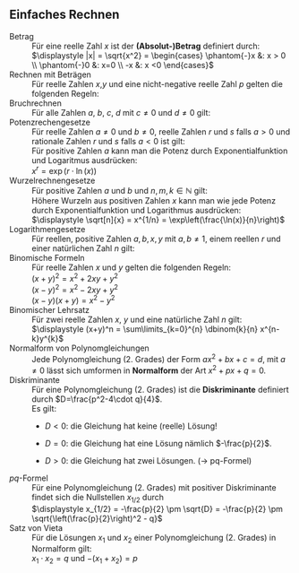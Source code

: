 ## Einfaches Rechnen

Betrag
:	Für eine reelle Zahl $x$ ist der **(Absolut-)Betrag** definiert durch:
: 	$\displaystyle |x| = \sqrt{x^2} = \begin{cases} \phantom{-}x &: x > 0 \\ \phantom{-}0 &: x=0 \\ -x &: x <0 \end{cases}$


Rechnen mit Beträgen
:	Für reelle Zahlen $x$,$y$ und eine nicht-negative reelle Zahl $p$ gelten die folgenden Regeln:
:	\begin{tabular}{ l c l }
		$|x| \geq 0$									& $\qquad$	&	$|x| = 0 \Longleftrightarrow x=0$ \\
		$|x \cdot y| = |x| \cdot |y|$					&	& \\
		$|x \cdot p| = |x| \cdot p$ 					& $\qquad$	&	$|x \cdot (-p)| = |x| \cdot p$ \\
		$|x+y| \leq |x| + |y|$							& $\qquad$	&	$|x-y| \geq \left| |x| - |y| \right|$ \\
		$\left|\frac{x}{y}\right| = \frac{|x|}{|y|}$	& $\qquad$	&	\\
	\end{tabular}


Bruchrechnen
: 	Für alle Zahlen $a$, $b$, $c$, $d$ mit $c\neq 0$ und $d \neq 0$ gilt: 
:	\begin{tabular}{ l c l }
		$\displaystyle \frac{a}{c} + \frac{b}{d} = \frac{ad+bc}{cd}$ 	& $\qquad$ 	& 	$\displaystyle \frac{a}{c} - \frac{b}{d} = \frac{ad-bc}{cd}$ \\
		$\displaystyle \frac{c\cdot a}{c \cdot d} = \frac{a}{d}$		& $\qquad$	&	$\displaystyle \frac{a}{c} \cdot \frac{b}{d} = \frac{ab}{cd}$ \\
		$\displaystyle \frac{\frac{a}{c}}{\frac{b}{d}} = \frac{ad}{bc}$ & & \\
	\end{tabular}


Potenzrechengesetze
:	Für reelle Zahlen $a\neq0$ und $b\neq0$, reelle Zahlen $r$ und $s$ falls $a>0$ und rationale Zahlen $r$ und $s$ falls $a<0$ ist gilt:
:	\begin{tabular}{ l c l }
		$\displaystyle a^0 = 1$ 				& $\qquad$	& $\displaystyle a^{-r} = \frac{1}{a^r}$ \\
		$\displaystyle a^{r+s} = a^r \cdot a^s$ & $\qquad$	& $\displaystyle a^{r-s} = \frac{a^r}{a^s}$ \\
		$\displaystyle (a \cdot b)^{r} = a^r \cdot b^r$ & $\qquad$	& $\displaystyle \left(\frac{a}{b}\right)^{r} = \frac{a^r}{b^r}$ \\
		$\displaystyle (a^r)^{s} = a^{r \cdot s}$ & & \\
	\end{tabular}
:	Für positive Zahlen $a$ kann man die Potenz durch Exponentialfunktion und Logaritmus ausdrücken:
:	$\displaystyle x^{r} =  \exp\left(r \cdot \ln(x)\right)$


Wurzelrechnengesetze
:	Für positive Zahlen $a$ und $b$ und $n,m,k \in \mathbb{N}$ gilt:
:	\begin{tabular}{ l c l }
	$\displaystyle \sqrt[n]{a}\cdot\sqrt[n]{b}=\sqrt[n]{a\cdot b}$ & & 
	$\displaystyle \frac{\sqrt[n]{a}}{\sqrt[n]{b}}=\sqrt[n]{\frac{a}{b}}$ \\
	$\displaystyle \sqrt[k]{\sqrt[n]{a}}=\sqrt[k\cdot n]{a}$ & & 
	$\displaystyle a^{\frac{m}{n}}=\sqrt[n]{a^m}=\left(\sqrt[n]{a} \right)^m$ \\
	$\displaystyle a^{-\frac{m}{n}}=\frac{1}{a^\frac{m}{n}}$ & &
	$\displaystyle \sqrt[n]{a}\cdot\sqrt[m]{a}=a^{\frac{1}{n}+\frac{1}{m}}=\sqrt[nm]{a^{n+m}}$ \\
	\end{tabular}
: 	Höhere Wurzeln aus positiven Zahlen $x$ kann man wie jede Potenz durch Exponentialfunktion und Logarithmus ausdrücken:
: 	$\displaystyle \sqrt[n]{x} = x^{1/n} =  \exp\left(\frac{\ln(x)}{n}\right)$


Logarithmengesetze
: 	Für reellen, positive Zahlen $a,b, x, y$ mit $a, b \neq 1$, einem reellen $r$ und einer natürlichen Zahl $n$ gilt:
:	\begin{tabular}{ l c l }
		$\displaystyle \log_a(1) = 0$ & & \\
	\end{tabular}		
:	\begin{tabular}{ l c l c l}
		$\displaystyle \text{lb}(x) = \log_2(x)$ & $\,$ & $\displaystyle \ln(x) = \log_e(x)$ & $\;$ & $\displaystyle \text{lg}(x) = \log_{10}(x)$ \\
	\end{tabular}
:	\begin{tabular}{ l }
		$\displaystyle \log_a (x \cdot y) = \log_a(x) + \log_a(y)$ \\
		$\displaystyle \log_a \left(\frac{x}{y}\right) = \log_a(x) - \log_a(y)$ \\
		$\displaystyle \log_a(x^r) = r \cdot \log_a(x)$ \\
		$\displaystyle \log_a\left(\frac{1}{x}\right) = - \log_a(x)$ \\
		$\displaystyle \log_a(x + y) = \log_a(x) + \log_a\left(1+ \frac{x}{y}\right)$ \\
		$\displaystyle \log_b\left(\sqrt[n]{x}\right) = \log_b \left(x^{\frac 1n}\right) = \frac 1n\log_b x$ \\
		$\displaystyle \log_a(x) = \frac{\log_b(x)}{\log_b(a)}$
	\end{tabular}


Binomische Formeln
:	Für reelle Zahlen $x$ und $y$ gelten die folgenden Regeln:
:	$\displaystyle (x+y)^2 = x^2 + 2 xy + y^2$
:	$\displaystyle (x-y)^2 = x^2 - 2 xy + y^2$
:	$\displaystyle (x-y)(x+y) = x^2-y^2$


Binomischer Lehrsatz
:	Für zwei reelle Zahlen $x$, $y$ und eine natürliche Zahl $n$ gilt:
:	$\displaystyle (x+y)^n = \sum\limits_{k=0}^{n} \dbinom{k}{n} x^{n-k}y^{k}$


Normalform von Polynomgleichungen
:	Jede Polynomgleichung (2. Grades) der Form $a x^2+ bx +c = d$, mit $a\neq 0$ lässt sich umformen in **Normalform** der Art $x^2+px+q = 0$.


Diskriminante
:	Für eine Polynomgleichung (2. Grades) ist die **Diskriminante** definiert durch $D=\frac{p^2-4\cdot q}{4}$.
:	Es gilt: 
:	- $D < 0$: die Gleichung hat keine (reelle) Lösung!
:	- $D = 0$: die Gleichung hat eine Lösung nämlich $-\frac{p}{2}$.
:	- $D > 0$: die Gleichung hat zwei Lösungen. ($\rightarrow$ pq-Formel)


$pq$-Formel
:	Für eine Polynomgleichung (2. Grades) mit positiver Diskriminante findet sich die Nullstellen $x_{1/2}$ durch
:	$\displaystyle x_{1/2} = -\frac{p}{2} \pm \sqrt{D} = -\frac{p}{2} \pm \sqrt{\left(\frac{p}{2}\right)^2 - q}$


Satz von Vieta
:	Für die Lösungen $x_1$ und $x_2$ einer Polynomgleichung (2. Grades) in Normalform gilt:
:	$x_1 \cdot x_2 = q$ und $-(x_1+x_2)=p$

